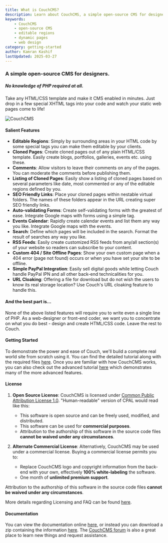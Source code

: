 ```yaml
---
title: What is CouchCMS?
description: Learn about CouchCMS, a simple open-source CMS for designers to create dynamic, editable web pages from static HTML templates.
keywords:
    - CouchCMS
    - open-source CMS
    - editable regions
    - dynamic pages
    - web design
category: getting-started
author: Kamran Kashif
lastUpdated: 2025-03-27
---
```


### A simple open-source CMS for designers.

##### No knowledge of PHP required at all.
Take any HTML/CSS template and make it CMS enabled in minutes. Just drop in a few special XHTML tags into your code and watch your static web pages come to life!

![CouchCMS](../../../assets/img/couchcms-devices.png "CouchCMS")

#### Salient Features
- **Editable Regions**: Simply by surrounding areas in your HTML code by some special tags you can make them editable by your clients.
- **Cloned Pages**: Create cloned pages out of any plain HTML/CSS template. Easily create blogs, portfolios, galleries, events etc. using these.
- **Comments**: Allow visitors to leave their comments on any of the pages. You can moderate the comments before publishing them.
- **Listing of Cloned Pages**: Easily show a listing of cloned pages based on several parameters like date, most commented or any of the editable regions defined by you.
- **SEO Friendly Links**: Place your cloned pages within nestable virtual folders. The names of these folders appear in the URL creating super SEO friendly links.
- **Auto-validating Forms**: Create self-validating forms with the greatest of ease. Integrate Google maps with forms using a simple tag.
- **Events Calendar**: Rapidly create calendar events and list them any way you like. Integrate Google maps with the events.
- **Search**: Define which pages will be included in the search. Format the result of searches any way you like.
- **RSS Feeds**: Easily create customized RSS feeds from any/all section(s) of your website so readers can subscribe to your content.
- **Custom 404 / Site Offline Pages**: Show your own custom page when a 404 error (page not found) occurs or when you have set your site to be offline.
- **Simple PayPal Integration**: Easily sell digital goods while letting Couch handle PayPal IPN and all other back-end technicalities for you.
- **URL Cloaking**: Offering a file for download but do not wish the users to know its real storage location? Use Couch's URL cloaking feature to handle this.

#### And the best part is...
None of the above listed features will require you to write even a single line of PHP. As a web-designer or front-end coder, we want you to concentrate on what you do best - design and create HTML/CSS code. Leave the rest to Couch.

#### Getting Started
To demonstrate the power and ease of Couch, we'll build a complete real world site from scratch using it. You can find the detailed tutorial along with the required files [here](../tutorials/portfolio-site/getting-started.html). Once you are familiar with how CouchCMS works, you can also check out the advanced tutorial [here](../tutorials/advanced-tutorial/getting-started.html) which demonstrates many of the more advanced features.

#### License
1. **Open Source License**: CouchCMS is licensed under [Common Public Attribution License 1.0](https://opensource.org/licenses/cpal_1.0). "Human-readable" version of CPAL would read like this:
   - This software is open source and can be freely used, modified, and distributed.
   - This software can be used for **commercial purposes**.
   - Attribution to the authorship of this software in the source code files **cannot be waived under any circumstances**.

2. **Alternate Commercial License**: Alternatively, CouchCMS may be used under a commercial license. Buying a commercial license permits you to:
   - Replace CouchCMS logo and copyright information from the back-end with your own, effectively **100% white-labeling** the software.
   - One month of **unlimited premium support**.

Attribution to the authorship of this software in the source code files **cannot be waived under any circumstances**.

More details regarding Licensing and FAQ can be found [here](https://www.couchcms.com/products/).

#### Documentation
You can view the documentation online [here](http://docs.couchcms.com/), or instead you can download a zip containing the information [here](https://github.com/CouchCMS/Documentation/archive/gh-pages.zip). The [CouchCMS forum](https://www.couchcms.com/forum/) is also a great place to learn new things and request assistance.
